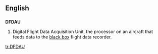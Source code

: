==English==

==={{initialism}}===
'''DFDAU'''

# Digital Flight Data Acquisition Unit, the processor on an aircraft that feeds data to the [[black box]] flight data recorder.

[[tr:DFDAU]]